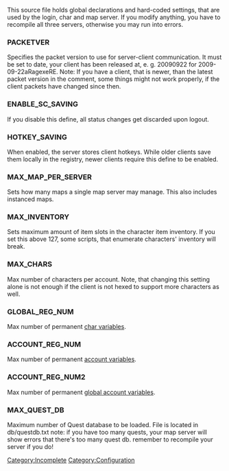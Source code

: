 [[Category:Incomplete]]

{{git|src/common/mmo.h}} This source file holds global declarations and hard-coded settings, that are used by the login, char and map server. If you modify anything, you have to recompile all three servers, otherwise you may run into errors.

=== PACKETVER ===
Specifies the packet version to use for server-client communication. It must be set to date, your client has been released at, e. g. 20090922 for 2009-09-22aRagexeRE. Note: If you have a client, that is newer, than the latest packet version in the comment, some things might not work properly, if the client packets have changed since then.

=== ENABLE_SC_SAVING ===
If you disable this define, all status changes get discarded upon logout.

=== HOTKEY_SAVING ===
When enabled, the server stores client hotkeys. While older clients save them locally in the registry, newer clients require this define to be enabled.

=== MAX_MAP_PER_SERVER ===
Sets how many maps a single map server may manage. This also includes instanced maps.

=== MAX_INVENTORY ===
Sets maximum amount of item slots in the character item inventory. If you set this above 127, some scripts, that enumerate characters' inventory will break.

=== MAX_CHARS ===
Max number of characters per account. Note, that changing this setting alone is not enough if the client is not hexed to support more characters as well.

=== GLOBAL_REG_NUM ===
Max number of permanent [[Variables#Player_Variables|char variables]].

=== ACCOUNT_REG_NUM ===
Max number of permanent [[Variables#Account_Variables|account variables]].

=== ACCOUNT_REG_NUM2 ===
Max number of permanent [[Variables#Global_Account_Variables|global account variables]].

=== MAX_QUEST_DB ===
Maximum number of Quest database to be loaded. File is located in db/questdb.txt
note: if you have too many quests, your map server will show errors that there's too many quest db. remember to recompile your server if you do! 
[[Category:Configuration]]